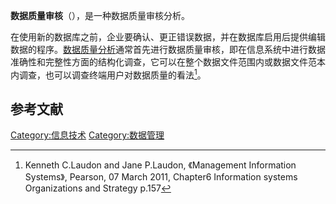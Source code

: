 '''数据质量审核'''（{{lang-en|data quality audit}}），是一种数据质量审核分析。

在使用新的数据库之前，企业要确认、更正错误数据，并在数据库启用后提供编辑数据的程序。[[数据质量分析|数据质量分析]]通常首先进行数据质量审核，即在信息系统中进行数据准确性和完整性方面的结构化调查，它可以在整个数据文件范围内或数据文件范本内调查，也可以调查终端用户对数据质量的看法<ref>Kenneth C.Laudon and Jane P.Laudon, 《Management Information Systems》, Pearson, 07 March 2011, Chapter6 Information systems Organizations and Strategy p.157</ref>。

==参考文献==
{{reflist}}
{{计算机小作品}}

[[Category:信息技术|Category:信息技术]]
[[Category:数据管理|Category:数据管理]]